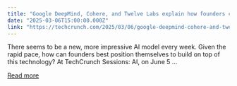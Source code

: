 ```yaml
---
title: "Google DeepMind, Cohere, and Twelve Labs explain how founders can build with their AI models at TechCrunch Sessions: AI"
date: "2025-03-06T15:00:00.000Z"
link: "https://techcrunch.com/2025/03/06/google-deepmind-cohere-and-twelve-labs-explain-how-founders-can-build-with-their-ai-models-at-tc-sessions-ai/"
---
```


There seems to be a new, more impressive AI model every week. Given the rapid pace, how can founders best position themselves to build on top of this technology? At TechCrunch Sessions: AI, on June 5 ...

[Read more](https://techcrunch.com/2025/03/06/google-deepmind-cohere-and-twelve-labs-explain-how-founders-can-build-with-their-ai-models-at-tc-sessions-ai/)
